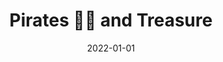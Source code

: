 ---
cover: "./pirates.PNG"
date: "2022-01-01"
title: "Pirates 🏴‍☠️ and Treasure"
defer: true
slug: "/pirates-treasure"
areas:
  -  .

---